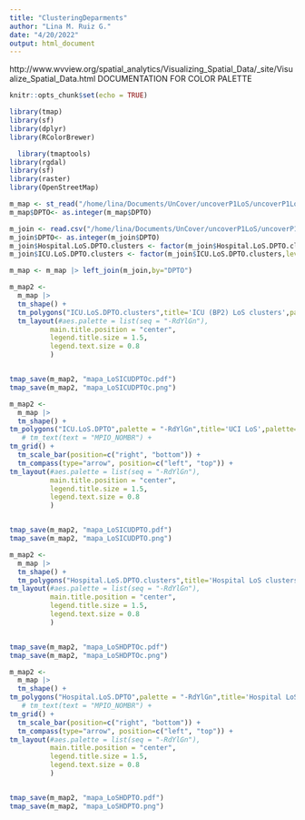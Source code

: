 ```yaml
---
title: "ClusteringDeparments"
author: "Lina M. Ruiz G."
date: "4/20/2022"
output: html_document
---
```

http://www.wvview.org/spatial_analytics/Visualizing_Spatial_Data/_site/Visualize_Spatial_Data.html DOCUMENTATION FOR COLOR PALETTE


```r
knitr::opts_chunk$set(echo = TRUE)
```

```r
library(tmap)
library(sf)
library(dplyr)
library(RColorBrewer)
```

```r
  library(tmaptools)
library(rgdal)
library(sf)
library(raster)
library(OpenStreetMap)
```


```r
m_map <- st_read("/home/lina/Documents/UnCover/uncoverP1LoS/uncoverP1LoS_5AFTf/departamento/Colombia_COVID19_Coronavirus_Departamento.shp")
m_map$DPTO<- as.integer(m_map$DPTO)
```
```r
m_join <- read.csv("/home/lina/Documents/UnCover/uncoverP1LoS/uncoverP1LoS_5AFTf/depClusters.csv")
m_join$DPTO<- as.integer(m_join$DPTO)
m_join$Hospital.LoS.DPTO.clusters <- factor(m_join$Hospital.LoS.DPTO.clusters,levels=c("2-3","4-5","6-7", "7.1-9","15"),ordered = TRUE)
m_join$ICU.LoS.DPTO.clusters <- factor(m_join$ICU.LoS.DPTO.clusters,levels=c("2-3","4-5", "5.1-7","8-9"),ordered = TRUE)
```


```r
m_map <- m_map |> left_join(m_join,by="DPTO")
```


```r
m_map2 <- 
  m_map |> 
  tm_shape() +
  tm_polygons("ICU.LoS.DPTO.clusters",title='ICU (BP2) LoS clusters',palette=get_brewer_pal(palette="OrRd", n=5, plot=FALSE)) +
  tm_layout(#aes.palette = list(seq = "-RdYlGn"),
          main.title.position = "center",
          legend.title.size = 1.5,
          legend.text.size = 0.8
          )  


tmap_save(m_map2, "mapa_LoSICUDPTOc.pdf")
tmap_save(m_map2, "mapa_LoSICUDPTOc.png")
```

```r
m_map2 <- 
  m_map |> 
  tm_shape() +
tm_polygons("ICU.LoS.DPTO",palette = "-RdYlGn",title='UCI LoS',palette=get_brewer_pal(palette="OrRd", n=5, plot=FALSE)) +
   # tm_text(text = "MPIO_NOMBR") +
tm_grid() +
  tm_scale_bar(position=c("right", "bottom")) +
  tm_compass(type="arrow", position=c("left", "top")) +
tm_layout(#aes.palette = list(seq = "-RdYlGn"),
          main.title.position = "center",
          legend.title.size = 1.5,
          legend.text.size = 0.8
          )  


tmap_save(m_map2, "mapa_LoSICUDPTO.pdf")
tmap_save(m_map2, "mapa_LoSICUDPTO.png")
```

```r
m_map2 <- 
  m_map |> 
  tm_shape() +
  tm_polygons("Hospital.LoS.DPTO.clusters",title='Hospital LoS clusters',palette=get_brewer_pal(palette="Blues", n=5, plot=FALSE)) +
tm_layout(#aes.palette = list(seq = "-RdYlGn"),
          main.title.position = "center",
          legend.title.size = 1.5,
          legend.text.size = 0.8
          )  


tmap_save(m_map2, "mapa_LoSHDPTOc.pdf")
tmap_save(m_map2, "mapa_LoSHDPTOc.png")

```


```r
m_map2 <- 
  m_map |> 
  tm_shape() +
tm_polygons("Hospital.LoS.DPTO",palette = "-RdYlGn",title='Hospital LoS',palette=get_brewer_pal(palette="Blues", n=5, plot=FALSE)) +
   # tm_text(text = "MPIO_NOMBR") +
tm_grid() +
  tm_scale_bar(position=c("right", "bottom")) +
  tm_compass(type="arrow", position=c("left", "top")) +
tm_layout(#aes.palette = list(seq = "-RdYlGn"),
          main.title.position = "center",
          legend.title.size = 1.5,
          legend.text.size = 0.8
          )  


tmap_save(m_map2, "mapa_LoSHDPTO.pdf")
tmap_save(m_map2, "mapa_LoSHDPTO.png")
```